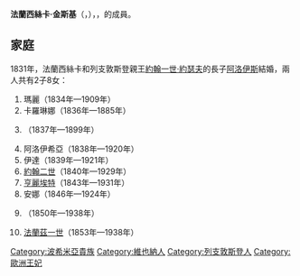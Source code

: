 {{Multiple issues|
{{Expand language|1=en|time=2021-02-24T13:52:57+00:00}}
{{Unreferenced|time=2021-02-24T13:52:57+00:00}}
}}
{{Infobox noble
| name        = 法蘭西絲卡·金斯基
| title       = 列支敦斯登親王妃
| image       = Franziska Liechtenstein Litho.jpg
| birth_date  = {{birth date|1813|8|8|df=y}}
| birth_place = [[維也納|維也納]]
| death_date  = {{death date and age|1881|2|5|1813|8|8|df=y}}
| death_place = 維也納
| noble family= [[金斯基家族|金斯基家族]]
| father      = 法蘭茲·德·保拉·約瑟夫·金斯基
| mother      = 佛布納和弗魯登塔爾的特蕾莎
}}
'''法蘭西絲卡·金斯基'''（{{lang-de|Franziska Kinsky}}，{{bd|1813年|8月8日|1881年|2月5日}}），{{le|列支敦斯登親王妃|Princess of Liechtenstein}}，{{le|金斯基家族|Kinsky}}的成員。

== 家庭 ==
1831年，法蘭西絲卡和列支敦斯登親王[[約翰一世·約瑟夫|約翰一世·約瑟夫]]的長子[[阿洛伊斯二世|阿洛伊斯]]結婚，兩人共有2子8女：
# 瑪麗（1834年—1909年）
# 卡羅琳娜（1836年—1885年）
# {{le|列支敦斯登的索菲|Princess Sophie of Liechtenstein|索菲}}（1837年—1899年）
# 阿洛伊希亞（1838年—1920年）
# 伊達（1839年—1921年）
# [[约翰二世_(列支敦士登)|約翰二世]]（1840年—1929年）
# [[列支敦斯登的亨麗埃特|亨麗埃特]]（1843年—1931年）
# 安娜（1846年—1924年）
# {{le|列支敦斯登的特蕾莎|Princess Theresa of Liechtenstein|特蕾莎}}（1850年—1938年）
# [[法蘭茲一世_(列支敦斯登)|法蘭茲一世]]（1853年—1938年）

[[Category:波希米亞貴族|Category:波希米亞貴族]]
[[Category:維也納人|Category:維也納人]]
[[Category:列支敦斯登人|Category:列支敦斯登人]]
[[Category:歐洲王妃|Category:歐洲王妃]]